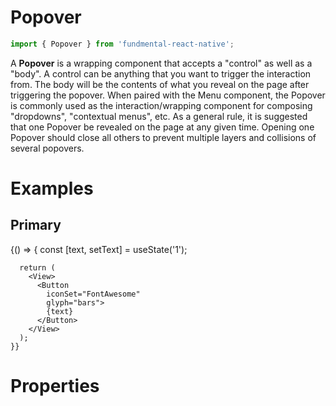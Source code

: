 
<Meta title="Popover" component={Popover} />

# Popover

```js
import { Popover } from 'fundmental-react-native';
```

A **Popover** is a wrapping component that accepts a "control" as well as a "body". A control can be anything that you want to trigger the interaction from. The body will be the contents of what you reveal on the page after triggering the popover. When paired with the Menu component, the Popover is commonly used as the interaction/wrapping component for composing "dropdowns", "contextual menus", etc. As a general rule, it is suggested that one Popover be revealed on the page at any given time. Opening one Popover should close all others to prevent multiple layers and collisions of several popovers.

# Examples

## Primary

<Preview>
  <Story name="primary">
    {() => {
      const [text, setText] = useState('1');

      return (
        <View>
          <Button
            iconSet="FontAwesome"
            glyph="bars">
            {text}
          </Button>
        </View>
      );
    }}
  </Story>
</Preview>

# Properties

<Props of={Popover} />
